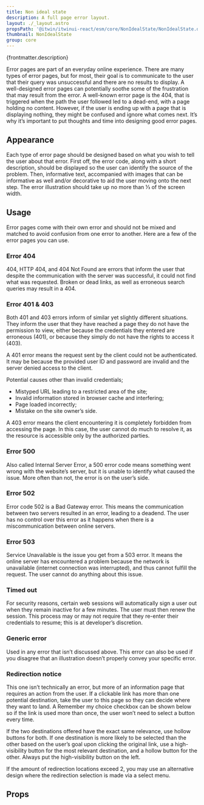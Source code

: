 ```yaml
---
title: Non ideal state
description: A full page error layout.
layout: ./_layout.astro
propsPath: '@itwin/itwinui-react/esm/core/NonIdealState/NonIdealState.d.ts'
thumbnail: NonIdealState
group: core
---
```



<p>{frontmatter.description}</p>

<LiveExample src='NonIdealState.Pagenotfound.tsx' truncate={false}>
  <AllExamples.NonIdealStatePagenotfoundExample client:load />
</LiveExample>

Error pages are part of an everyday online experience. There are many types of error pages, but for most, their goal is to communicate to the user that their query was unsuccessful and there are no results to display. A well-designed error pages can potentially soothe some of the frustration that may result from the error. A well-known error page is the 404, that is triggered when the path the user followed led to a dead-end, with a page holding no content. However, if the user is ending up with a page that is displaying nothing, they might be confused and ignore what comes next. It’s why it’s important to put thoughts and time into designing good error pages.

## Appearance

Each type of error page should be designed based on what you wish to tell the user about that error. First off, the error code, along with a short description, should be displayed so the user can identify the source of the problem. Then, informative text, accompanied with images that can be informative as well and/or decorative to aid the user moving onto the next step. The error illustration should take up no more than ⅓ of the screen width.

## Usage

Error pages come with their own error and should not be mixed and matched to avoid confusion from one error to another. Here are a few of the error pages you can use.

### Error 404

404, HTTP 404, and 404 Not Found are errors that inform the user that despite the communication with the server was successful, it could not find what was requested. Broken or dead links, as well as erroneous search queries may result in a 404.

### Error 401 & 403

Both 401 and 403 errors inform of similar yet slightly different situations. They inform the user that they have reached a page they do not have the permission to view, either because the credentials they entered are erroneous (401), or because they simply do not have the rights to access it (403).

<LiveExample src='NonIdealState.unauthorized.tsx' truncate={false}>
  <AllExamples.NonIdealStateUnauthorizedExample client:load />
</LiveExample>

A 401 error means the request sent by the client could not be authenticated. It may be because the provided user ID and password are invalid and the server denied access to the client.

Potential causes other than invalid credentials;

- Mistyped URL leading to a restricted area of the site;
- Invalid information stored in browser cache and interfering;
- Page loaded incorrectly;
- Mistake on the site owner’s side.

<LiveExample src='NonIdealState.forbidden.tsx' truncate={false}>
  <AllExamples.NonIdealStateForbiddenExample client:load />
</LiveExample>

A 403 error means the client encountering it is completely forbidden from accessing the page. In this case, the user cannot do much to resolve it, as the resource is accessible only by the authorized parties.

### Error 500

<LiveExample src='NonIdealState.internalerror.tsx' truncate={false}>
  <AllExamples.NonIdealStateInternalErrorExample client:load />
</LiveExample>

Also called Internal Server Error, a 500 error code means something went wrong with the website’s server, but it is unable to identify what caused the issue. More often than not, the error is on the user’s side.

### Error 502

<LiveExample src='NonIdealState.badgateway.tsx' truncate={false}>
  <AllExamples.NonIdealStateBadgateawayExample client:load />
</LiveExample>

Error code 502 is a Bad Gateway error. This means the communication between two servers resulted in an error, leading to a deadend. The user has no control over this error as it happens when there is a miscommunication between online servers.

### Error 503

<LiveExample src='NonIdealState.serviceunavailable.tsx' truncate={false}>
  <AllExamples.NonIdealStateServiceunavailableExample client:load />
</LiveExample>

Service Unavailable is the issue you get from a 503 error. It means the online server has encountered a problem because the network is unavailable (internet connection was interrupted), and thus cannot fulfill the request. The user cannot do anything about this issue.

### Timed out

<LiveExample src='NonIdealState.timeout.tsx' truncate={false}>
  <AllExamples.NonIdealStateTimeoutExample client:load />
</LiveExample>

For security reasons, certain web sessions will automatically sign a user out when they remain inactive for a few minutes. The user must then renew the session. This process may or may not require that they re-enter their credentials to resume; this is at developer’s discretion.

### Generic error

<LiveExample src='NonIdealState.error.tsx' truncate={false}>
  <AllExamples.NonIdealStateErrorExample client:load />
</LiveExample>

Used in any error that isn’t discussed above. This error can also be used if you disagree that an illustration doesn’t properly convey your specific error.

### Redirection notice

<LiveExample src='NonIdealState.redirect.tsx' truncate={false}>
  <AllExamples.NonIdealStateRedirectExample client:load />
</LiveExample>

This one isn’t technically an error, but more of an information page that requires an action from the user. If a clickable link has more than one potential destination, take the user to this page so they can decide where they want to land. A Remember my choice checkbox can be shown below so if the link is used more than once, the user won’t need to select a button every time.

If the two destinations offered have the exact same relevance, use hollow buttons for both. If one destination is more likely to be selected than the other based on the user’s goal upon clicking the original link, use a high-visibility button for the most relevant destination, and a hollow button for the other. Always put the high-visibility button on the left.

If the amount of redirection locations exceed 2, you may use an alternative design where the redirection selection is made via a select menu.

## Props

<PropsTable path={frontmatter.propsPath} />
